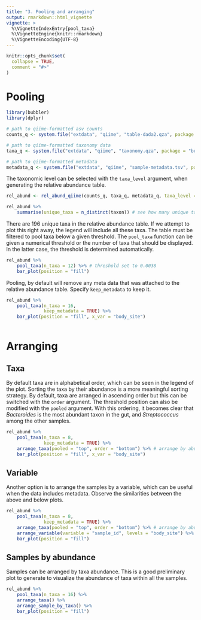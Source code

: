 ```yaml
---
title: "3. Pooling and arranging" 
output: rmarkdown::html_vignette
vignette: >
  %\VignetteIndexEntry{pool_taxa}
  %\VignetteEngine{knitr::rmarkdown}
  %\VignetteEncoding{UTF-8}
---
```


```r
knitr::opts_chunk$set(
  collapse = TRUE,
  comment = "#>"
)
```


# Pooling 

```r
library(bubbler)
library(dplyr)
```

```r
# path to qiime-formatted asv counts 
counts_q <- system.file("extdata", "qiime", "table-dada2.qza", package = "bubbler")

# path to qiime-formatted taxonomy data 
taxa_q <- system.file("extdata", "qiime", "taxonomy.qza", package = "bubbler")

# path to qiime-formatted metadata
metadata_q <- system.file("extdata", "qiime", "sample-metadata.tsv", package = "bubbler")
```

The taxonomic level can be selected with the `taxa_level` argument, when generating 
the relative abundance table. 

```r
rel_abund <- rel_abund_qiime(counts_q, taxa_q, metadata_q, taxa_level = "Genus")

rel_abund %>%
    summarise(unique_taxa = n_distinct(taxon)) # see how many unique taxa there are 
```

There are 196 unique taxa in the relative abundance table. If we attempt to plot this 
right away, the legend will include all these taxa. The table must be filtered 
to pool taxa below a given threshold. The `pool_taxa` function can be given a numerical
threshold or the number of taxa that should be displayed. In the latter case, the
threshold is determined automatically. 

```r
rel_abund %>%
    pool_taxa(n_taxa = 12) %>% # threshold set to 0.0038
    bar_plot(position = "fill")
```


Pooling, by default will remove any meta data that was attached to the relative abundance table. Specify `keep_metadata` to keep it.

```r
rel_abund %>% 
    pool_taxa(n_taxa = 16,
              keep_metadata = TRUE) %>%
    bar_plot(position = "fill", x_var = "body_site")
    
```


# Arranging 


## Taxa

By default taxa are in alphabetical order, which can be seen in the legend of the plot.  Sorting the taxa by their abundance is a more meaningful sorting strategy. By default, taxa are arranged in ascending order but this can be switched with the `order` argument. The threshold position can also be modified with the `pooled` argument. With this ordering, it becomes clear that *Bacteroides* is the most abundant taxon in the gut, and *Streptococcus* among the other samples.

```r
rel_abund %>% 
    pool_taxa(n_taxa = 8,
              keep_metadata = TRUE) %>%
    arrange_taxa(pooled = "top", order = "bottom") %>% # arrange by abundance
    bar_plot(position = "fill", x_var = "body_site")
```


## Variable

Another option is to arrange the samples by a variable, which can be useful when the data includes metadata. Observe the similarities between the above and below plots. 


```r
rel_abund %>% 
    pool_taxa(n_taxa = 8,
              keep_metadata = TRUE) %>%
    arrange_taxa(pooled = "top", order = "bottom") %>% # arrange by abundance
    arrange_variable(variable = "sample_id", levels = "body_site") %>%
    bar_plot(position = "fill")
```

## Samples by abundance

Samples can be arranged by taxa abundance. This is a good preliminary plot to generate to visualize the abundance of taxa within all the samples. 

```r
rel_abund %>% 
    pool_taxa(n_taxa = 16) %>%
    arrange_taxa() %>% 
    arrange_sample_by_taxa() %>%
    bar_plot(position = "fill")
```



